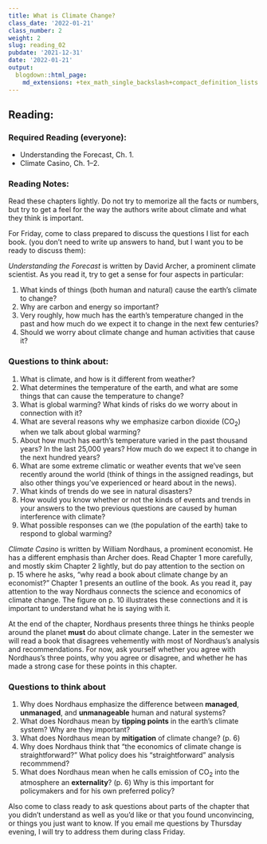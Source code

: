 ```yaml
---
title: What is Climate Change?
class_date: '2022-01-21'
class_number: 2
weight: 2
slug: reading_02
pubdate: '2021-12-31'
date: '2022-01-21'
output:
  blogdown::html_page:
    md_extensions: +tex_math_single_backslash+compact_definition_lists
---
```

## Reading:

### Required Reading (everyone):

* Understanding the Forecast, Ch. 1.
* Climate Casino, Ch. 1--2.

### Reading Notes:

Read these chapters lightly. Do not try to memorize all the facts or numbers, but try to get a feel for the way the authors write about climate and what they think is important.

For Friday, come to class prepared to discuss the questions I list for each book.
(you don't need to write up answers to hand, but I want you to be ready to discuss them):

_Understanding the Forecast_ is written by David Archer, a prominent climate scientist. As you read it, try to get a sense for four aspects in particular:

1. What kinds of things (both human and natural) cause the earth's climate to change?
1. Why are carbon and energy so important?
1. Very roughly, how much has the earth's temperature changed in the past and how much do we expect it to change in the next few centuries?
1. Should we worry about climate change and human activities that cause it?


### Questions to think about:

1. What is climate, and how is it different from weather?
1. What determines the temperature of the earth, and what are some things that can cause the temperature to change?
1. What is global warming? What kinds of risks do we worry about in connection with it?
1. What are several reasons why we emphasize carbon dioxide (CO~2~) when we talk about global warming?
1. About how much has earth's temperature varied in the past thousand years? In the last 25,000 years? How much do we expect it to change in the next hundred years?
1. What are some extreme climatic or weather events that we've seen recently around the world (think of things in the assigned readings, but also other things you've experienced or heard about in the news).
1. What kinds of trends do we see in natural disasters?
1. How would you know whether or not the kinds of events and trends in your answers
  to the two previous questions are caused by human interference with climate?
1. What possible responses can we (the population of the earth) take to respond to global warming?

_Climate Casino_ is written by William Nordhaus, a prominent economist. He has a different emphasis than Archer does. Read Chapter 1 more carefully, and mostly skim Chapter 2 lightly, but do pay attention to the section on p. 15 where he asks, "why read a book about climate change by an economist?"  Chapter 1 presents an outline of the book. As you read it, pay attention to the way Nordhaus connects the science and economics of climate change.  The figure on p. 10 illustrates these connections and it is important to understand what he is saying with it.

At the end of the chapter, Nordhaus presents three things he thinks people around the planet **must** do about climate change. Later in the semester we will read a book that disagrees vehemently with most of Nordhaus's analysis and recommendations. For now, ask yourself whether you agree with Nordhaus's three points, why you agree or disagree, and whether he has made a strong case for these points in this chapter.


### Questions to think about

1. Why does Nordhaus emphasize the difference between **managed**, **unmanaged**, and **unmanageable** human and natural systems?
1. What does Nordhaus mean by **tipping points** in the earth's climate system? Why are they important?
1. What does Nordhaus mean by **mitigation** of climate change? (p. 6)
1. Why does Nordhaus think that "the economics of climate change is straightforward?" What policy does his "straightforward" analysis recommmend?
1. What does Nordhaus mean when he calls emission of CO~2~ into the atmosphere an **externality**? (p. 6) Why is this important for policymakers and for his own preferred policy?

Also come to class ready to ask questions about parts of the chapter that you didn't understand as well as you'd like or that you found unconvincing, or things you just want to know. If you email me questions by Thursday evening, I will try to address them during class Friday.
